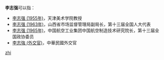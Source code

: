 '''李志强'''可以指：
* [[李志强_(1955年)|李志强 (1955年)]]，天津美术学院教授
* [[李志强_(1963年)|李志强 (1963年)]]，山西省市场监督管理局副局长，第十三届全国人大代表
* [[李志强_(1965年)|李志强 (1965年)]]，中国航空工业集团中国航空制造技术研究院长，第十三届全国政协委员
* [[李志強_(外交官)|李志強 (外交官)]]，中華民國外交官

{{disambig}}

[[Category:三字李姓人名消歧义|zhi]]